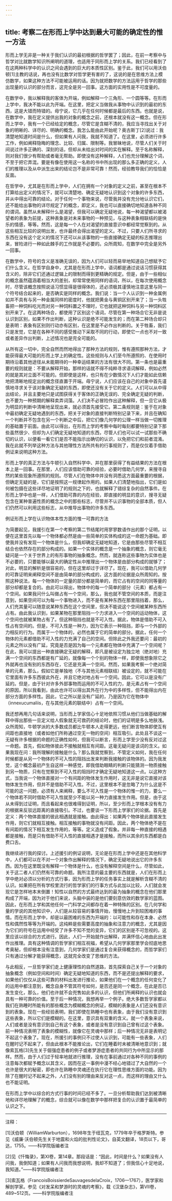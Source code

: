 ```yaml
---
---
---
```

title: 考察二在形而上学中达到最大可能的确定性的惟一方法
---




形而上学无非是一种关于我们认识的最初根据的哲学罢了；因此，在前一考察中与哲学对比就数学知识所阐明的道理，也适用于同形而上学的关系。我们已经看到了在这两种科学中的认识之间会遇到的巨大的本质性区别。鉴于此，我们可以用沃伯顿[1]主教的话说，再也没有比数学对哲学更有害的了，这说的是在思维方法上模仿数学，如果这种方法不可能被运用的话。因为就把数学的方法运用于哲学的那些出现量的认识的部分而言，这完全是另一回事。这方面的实用性是不可度量的。

在数学中，我以解释我的客体为开端，例如解释一个三角形、一个圆等等。在形而上学中，我决不能以此为开端。在这里，把定义当做我从事物中认识到的最初的东西，这是大错而特错的。毋宁说，它几乎在任何时候都是最后的东西。也就是说，在数学中，我在定义提供出我的对象的概念之前，还根本就没有这一概念。但在形而上学中，我有一个已经给定的概念，尽管它是含糊不清的，我应当寻找出关于对象的明晰的、详尽的、明确的概念。我怎么能由此开始呢？奥古斯丁[2]说过：我清楚地知道时间是什么，但如果有人问我，我就不知道了。在这里，必须进行许多工作，例如阐释隐晦的理念、比较、归属、限制等。我冒昧地说，尽管人们关于时间说过许多正确的、深刻的话，但却从未给出对时间的实在解释。至于名称解释，则对我们很少有帮助或者毫无帮助。即使没有这种解释，人们也充分理解这个词，不至于把它弄混。要是有像在使用这一名称的书中所出现的那么多正确的定义，人们的推理以及从中派生出来的结论岂不是非常可靠！然而，经验教导我们的恰恰是反面。

在哲学中，尤其是在形而上学中，人们在拥有一个对象的定义之前，甚至在根本不打算给出定义的情况下，就可以清楚地、确定无疑地认识到这个对象的许多东西，并从中得出可靠的结论。对于任何一个事物来说，尽管我并没有充分地认识它们，还不能给出事物的详尽规定了的概念，即定义，我也可以直接确切地知道各种不同的谓词。虽然从未解释什么是渴望，但我可以确定无疑地说，每一种渴望都以被渴望者的表象为前提，这种表象是对未来事物的一种预见，与这种表象相联结的是快乐的情感，等等。然而，这是每一个人在对渴望的直接意识中都经常觉察到的。从这些相互比较的说明出发，也许最终会得出渴望的定义。不过，只要人们所寻求的东西在没有这个定义的情况下还可以从该事物的一些直接确定无疑的标志推理出来，冒险进行一种如此棘手的工作就是不必要的。众所周知，在数学中完全是另外一回事。

在数学中，符号的含义是准确无误的，因为人们可以轻而易举地知道自己想赋予它们什么含义。在哲学自身中，尤其是在形而上学中，语词都是通过说话习惯获得其含义的，除非它们还通过逻辑上的限制而得到更精确的规定。但是，由于一些相似的概念虽然蕴涵着相当大的差别，却常常使用同样的语词，所以，在每次使用概念时，尽管该概念按照说话习惯显得是很得体的，还必须极其谨慎地注意这里与同一个符号结合起来的，是否确实是同样的概念。我们说：当一个人认识到一种金属例如并不具有与另一种金属同样的密度时，他就把黄金与黄铜区别开来了；当一头牲畜把一种饲料吃光而对另一种饲料置之不理时，它也就把这种饲料与另一种饲料区别开来了。在这两种场合，都使用了区别这个语词，尽管在第一种场合它无非是说认识到区别，如果不作出判断，这种认识是绝不可能发生的；而在第二种场合却只是表明：表象有区别则行动亦有区别，在这里是不必作出判断的。关于牲畜，我们只是发觉，它是在各种不同的感受推动下采取不同的行动，即使它一点也不对一致或者差异作出判断，上述情况也是完全可能的。

从所有这一切中，完全自然而然地得出了那种方法的规则，惟有遵照那种方法，才能获得最大可能的形而上学上的确定性。这些规则与人们至今所遵照的、在使用时期待沿着其他途径从未能期待的一种幸运结果的方法有很大不同。第一条也是最重要的规则就是：不要从解释开始，那样的话就不得不纯粹寻求语词解释，例如必然的就是其对立面不可能的。但即使是这样，也只有在少数情况下人们才能如此信赖地把清晰地规定出的概念径直置于开端。毋宁说，人们应该在自己的对象中首先谨慎地寻求关于该对象确定无疑的东西，即使还没有关于它的定义。人们可以从中得出结论，并且主要地只是试图获得关于客体的正确无误的、完全确定无疑的判断，也不要为一种预期的解释卖弄词藻。人们决不必冒险作出这种解释，但一旦它从极为明显的判断中清晰地呈现出来，就必须首先接受它。第二条规则是：鉴于在对象中最初确定无疑地遇到的东西，把关于对象的直接判断特别记录下来，并且在确知一个判断并不包含在另一个判断之中后，把它们像几何学的公理一样当做一切推理的基础置于前面。由此可以得出，在形而上学的考察中每时每刻都要特别记录下那些虽然很少、但却为人们确定无疑地知道的东西，尽管人们也可以试一试那些不确切的认识，以便看一看它们是否不能指示出确切的认识，以免把它们和前者混淆。我在此就不列举这种方法与其他理性方法所共有的行事规则了，而是仅仅着手借助例证来说明这种方法。

形而上学的真正方法与牛顿引入自然科学中、并在那里获得了有益结果的方法在根本上是一回事。在那里，人们应该借助可靠的经验，必要时借助几何学，来搜寻自然的某些现象所遵照的规则。尽管人们在物体中并没有洞悉这方面最重要的根据，但确定无疑的是，它们是按照这一规律起作用的。如果人们清楚地指出，它们是如何被包摄在这些详尽地证明了的规则之下的，也就解释了错综复杂的自然事件。在形而上学中也是一样，人们借助可靠的内在经验，即直接的明显的意识，搜寻无疑包含在某种普遍性质的概念之中的那些标志，尽管并不认识事物的全部本质，但人们仍然可以利用这些标志，从中推导出事物的许多东西。

例证形而上学在认识物体本性方面的惟一可靠的方法

为简要起见，我援引在第一个考察的第二节结尾时用寥寥数语作出的那个证明，以便在这里首先以每一个物体都必然是由一些简单的实体构成的这一命题为基础。即使我并没有发现一个物体是什么，但我却确定无疑地知道，它是由那些尽管不相互结合也依然存在的部分构成的。如果一个实体的概念是一个抽象的概念，则它毫无疑问是一个关于世界上的有形事物的抽象概念。然而，就连称这些事物为实体也是不必要的，只要能够以最大的确定性从中推理出一个物体是由部分构成的就够了；对此，明显的解析是很容易的，但在这里却过于详尽了。现在，我可以借助几何学的可靠证明来阐释空间不是由简单的部分构成的，这方面的论据是众所周知的。按照这种说法，每一个物体的一定量的部分都是简单的，而它占有的空间的同等量的部分却都是复合的。由此可以得出，物体中的每一个简单的部分（元素）都占有一个空间。如果我问什么叫做占有一个空间，那么，我也就不管空间的本质，而是注意到，如果空间可以为每一个事物进入，而不是有某种东西在那里阻挡着，那么，人们充其量可以随意说某种东西在这个空间里，但决不能说这个空间被某种东西所占有。由此我认识到，如果某物在那里阻挡一个力求进入一个空间的运动物体，这个空间也就被某物占有了。但这种阻挡也就是不可入性。据此，物体是借助不可入性占有空间的。但是，不可入性是一种力，因为它表示一种阻挡，即与一个外部的力相反的行为。而属于一个物体的，必然也属于它的简单的部分。据此，任何一个物体的元素都借助不可入性的力充满了自己的空间。但除此之外我还要问：最初的元素之所以没有广延，究竟是否是因为每一个元素都在物体中充满了一个空间呢？在此，我可以提出一种直接确定无疑的解释，即凡是被设定为独立地（绝对地）充满一个空间的东西都是有广延的，就像每一个个别的物体一样，即使我想象除它之外就再也没有别的东西存在，它还是充满一个空间。然而，如果我考察一个绝对简单的元素，那么，假如它是单独地（不与其他元素相联结）被设定的，就不可能在它里面有许多东西彼此外在，并且它绝对地占有一个空间。因此，它可以是没有广延的。但是，由于针对许多外部事物而运用的不可入性的力，是元素占有一个空间的原因，所以我看到，由此也许可以得出其外在行为中的多样性，但不能得出内在部分方面的多样性。因此，它之所以是没有广延的，乃是因为它在物体中（innexucumaliis，在与其他元素的联结中）占有一个空间。

我还想再用几句话来说明，当形而上学家信心十足地依照习惯从他们当做基础的解释中得出那些一旦定义给人假象就无可救药的结论时，他们的证明是多么地肤浅。众所周知，牛顿学派的大多数成员都比牛顿本人走得更远，他们断言物体即使互有间距也直接地（或者如他们所称通过空无一物的空间）相互吸引。此处且不谈这一无疑有许多根据的命题的正确性如何，但我可以断言，形而上学至少没有反对过这一命题。首先，假如物体彼此不接触就相互有间距。这毫无疑问是该词的含义。如果我现在问：我所理解的接触是什么？那么我就觉察到，不管定义如何，我在任何时候都是从另一个物体的不可入性的阻挡出发来判断我接触的该物体的。因为我发觉，这个概念最初产生自这样一种感觉，即我借助眼睛的判断只能猜测一物质接触到另一物质，只有在觉察到不可入性的阻挡时才确定无疑地知道这一点。以这种方式，当我说一个物体直接对一个有间距的物体发生作用时，这无非是说它直接对该物体发生作用，但并不是借助不可入性。不过，这里根本不是忽略了为什么这是不可能的这一问题，必须有人来阐释，要么不可入性是一个物体的惟一的力，要么一个物体若不同时借助不可入性就至少不能以另一种力直接发生作用。但是，由于这从未得到过证明，而且看起来也很难得到证明，所以，至少形而上学根本没有有力的根据来反驳远距离的直接吸引。不过，也要谈一下形而上学家们的论据。首先是定义：两个物体直接的彼此相遇就是接触。由此得出：如果两个物体彼此直接发生作用，则它们就相互接触。相互接触的事物就没有间距。因此，两个物体绝不是在有间距的情况下相互发生作用的，等等。定义造成了假象。并非每一种直接的相遇都是接触，而是只有借助不可入性的直接相遇才是接触，而所以其余的东西都是白费口舌。

我继续进行我的探讨。上述援引的例证说明，无论是在形而上学中还是在其他科学中，人们都可以在不对一个对象作出解释的情况下，确定无疑地说出它的许多东西。因为在这里既没有解释一个物体是什么，也没有解释空间是什么，尽管如此，关于这二者人们仍然有可靠的命题。我所注意的最主要的东西就是，人们在形而上学中绝对必须以分析的方式行事，因为形而上学的任务事实上就是解析含糊不清的认识。如果把在所有学校里流行的哲学家们的行事方式与此加以比较，人们就会发现它是怎样地本末倒置！知性以自然的方式最终达到的最为抽象的概念在他们那里构成了开端，因为对于他们来说，头脑中装的是他们要刻意仿效的数学家的蓝图。因此，在形而上学和其他任何一门科学之间都存在着一种特殊的区别。在几何学和量的学说的其他知识中，人们是从较容易的事情开始，慢慢地上升到较困难的事情。而在形而上学中，却是以最困难的东西为开端的：以可能性和存在本身、必然性和偶然性等等为开端的。这纯粹是些需要高度的抽象和注意力的概念，尤其是因为它们的符号在运用中经受了许多不知不觉的变异，它们的区别是不可忽视的。这里应该以综合的方式进行。因此，人们一开始就作出解释，并满怀信心地由此出发作出推理。具有这种情调的哲学家们相互祝福，希望从几何学家那里学会彻底地思考奥秘，但却根本没有注意到，几何学家们是通过复合来获得概念的，而哲学家们只有通过分解才能获得概念，这就完全改变了思维的方法。

与此相反，一旦哲学家们走上健康理性的自然道路，首先探索自己关于一个对象的抽象概念（例如空间和时间）确定无疑地知道的东西，而不是还提出解释的要求，如果他们仅仅从这些可靠的材料出发进行推论，如果他们在一个概念的任何变化了的运用中都注意到，概念自身不管其符号如何，是否还是同一个概念，在此是否已发生变化，那么，他们也许就不会兜售如此多的认识，但他们所阐释的认识也就会具有一种可靠的价值。至于后一种情况，我想再举一个例子。绝大多数哲学家都以我们在熟睡时所能有的那些概念为模糊概念的例证，模糊的表象是人们还没有意识到的表象。现在一些经验表明，我们即使在熟睡中也有表象，由于我们没有意识到这些表象，所以它们是模糊的。在这里，意识具有双重的含义。就一个表象来说，人们或者是没有意识到自己有这个表象，或者是没有意识到自己曾有过这个表象。前一种情况表明了表象的模糊性，就像它在灵魂中那样；后一种情况无非是表明记不起这个表象了。现在，所援引的事例只不过使人认识到，可能有一些表象，人们在醒时记不起来了，但由此根本不能推论出，它们在睡着时未被清晰地意识到；就像索瓦格[3]先生关于倔强症患者的例子或者梦游症患者的共同行为中所显示的那样。然而，由于人们过于轻率地就进行推理，没有在事前通过对各种不同的事例的注意每次都赋予概念以其含义，因而在这一事例中漫不经心地错过了大自然的一个也许是很大的秘密，即也许在熟睡中灵魂还在执行它在理性思维方面的功能。因为除了在醒时记不起来之外，人们没有别的理由来反对这一点，而这样的理由又什么也不能证明。

在形而上学中以综合的方式行事的时间已经不多了。一旦分析帮助我们达到被清晰地和详尽地理解了的概念，综合就可以像在数学中那样把复合的认识置于最简单的认识之下。



***



注释：

[1]沃伯顿（WilliamWarburton），1698年生于纽瓦克，1779年卒于格罗斯特。参见《威廉·沃伯顿先生关于地震和火焰的批判性论文》，自英文翻译，18页以下，哥达，1755。——科学院版编者注

[2]见《忏悔录》，第Ⅺ卷，第14章。那段话是：“因此，时间是什么？如果没有人问我，我倒知道；如果有人问我而我想说明，我却不知道了；但我信心十足地说，我知道。”——科学院版编者注

[3]索瓦格（FrancoisBoissierdeSauvagesdelaCroix，1706—1767），医学家和解剖学家。参见《对发呆和梦游时的灵魂的考察》，载《汉堡杂志》，第Ⅶ卷，489~512页。——科学院版编者注